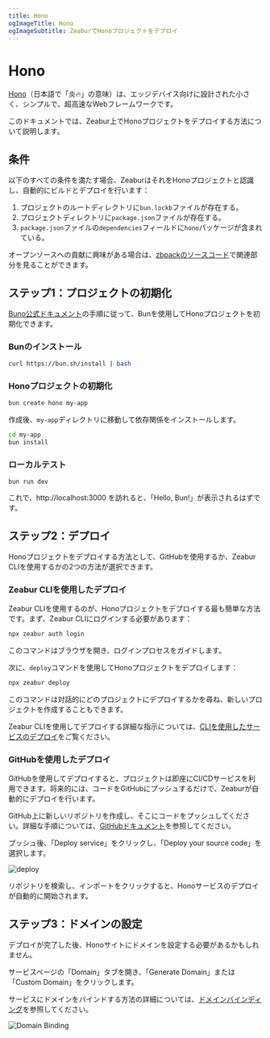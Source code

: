 ```yaml
---
title: Hono
ogImageTitle: Hono
ogImageSubtitle: ZeaburでHonoプロジェクトをデプロイ
---
```


# Hono

[Hono](https://hono.dev)（日本語で「炎🔥」の意味）は、エッジデバイス向けに設計された小さく、シンプルで、超高速なWebフレームワークです。

このドキュメントでは、Zeabur上でHonoプロジェクトをデプロイする方法について説明します。

## 条件

以下のすべての条件を満たす場合、ZeaburはそれをHonoプロジェクトと認識し、自動的にビルドとデプロイを行います：

1. プロジェクトのルートディレクトリに`bun.lockb`ファイルが存在する。
2. プロジェクトディレクトリに`package.json`ファイルが存在する。
3. `package.json`ファイルの`dependencies`フィールドに`hono`パッケージが含まれている。

オープンソースへの貢献に興味がある場合は、[zbpackのソースコード](https://github.com/zeabur/zbpack/tree/main/internal/bun)で関連部分を見ることができます。

## ステップ1：プロジェクトの初期化

[Buno公式ドキュメント](https://hono.dev/getting-started/bun)の手順に従って、Bunを使用してHonoプロジェクトを初期化できます。

### Bunのインストール

```bash
curl https://bun.sh/install | bash
```

### Honoプロジェクトの初期化

```bash
bun create hono my-app
```

作成後、`my-app`ディレクトリに移動して依存関係をインストールします。

```bash
cd my-app
bun install
```

### ローカルテスト

```
bun run dev
```

これで、http://localhost:3000 を訪れると、「Hello, Bun!」が表示されるはずです。

## ステップ2：デプロイ

Honoプロジェクトをデプロイする方法として、GitHubを使用するか、Zeabur CLIを使用するかの2つの方法が選択できます。

### Zeabur CLIを使用したデプロイ

Zeabur CLIを使用するのが、Honoプロジェクトをデプロイする最も簡単な方法です。まず、Zeabur CLIにログインする必要があります：

```bash
npx zeabur auth login
```

このコマンドはブラウザを開き、ログインプロセスをガイドします。

次に、`deploy`コマンドを使用してHonoプロジェクトをデプロイします：

```bash
npx zeabur deploy
```

このコマンドは対話的にどのプロジェクトにデプロイするかを尋ね、新しいプロジェクトを作成することもできます。

Zeabur CLIを使用してデプロイする詳細な指示については、[CLIを使用したサービスのデプロイ](/deploy/deploy-in-cli)をご覧ください。

### GitHubを使用したデプロイ

GitHubを使用してデプロイすると、プロジェクトは即座にCI/CDサービスを利用できます。将来的には、コードをGitHubにプッシュするだけで、Zeaburが自動的にデプロイを行います。

GitHub上に新しいリポジトリを作成し、そこにコードをプッシュしてください。詳細な手順については、[GitHubドキュメント](https://docs.github.com/en/github/importing-your-projects-to-github/adding-an-existing-project-to-github-using-the-command-line)を参照してください。

プッシュ後、「Deploy service」をクリックし、「Deploy your source code」を選択します。

![deploy](/deploy/common/select-service.en-US.png)

リポジトリを検索し、インポートをクリックすると、Honoサービスのデプロイが自動的に開始されます。

## ステップ3：ドメインの設定

デプロイが完了した後、Honoサイトにドメインを設定する必要があるかもしれません。

サービスページの「Domain」タブを開き、「Generate Domain」または「Custom Domain」をクリックします。

サービスにドメインをバインドする方法の詳細については、[ドメインバインディング](/deploy/domain-binding)を参照してください。

![Domain Binding](/guides/bun/elysia/domain.png)
